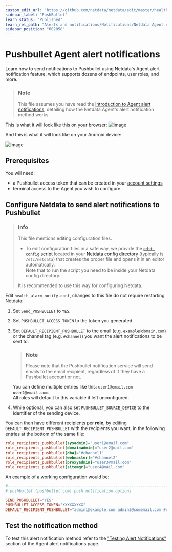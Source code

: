 ```yaml
---
custom_edit_url: "https://github.com/netdata/netdata/edit/master/health/notifications/pushbullet/README.md"
sidebar_label: "PushBullet"
learn_status: "Published"
learn_rel_path: "Alerts and notifications/Notifications/Netdata Agent notifications"
sidebar_position: "602058"
---
```

# Pushbullet Agent alert notifications

Learn how to send notifications to Pushbullet using Netdata's Agent alert notification feature, which supports dozens of endpoints, user roles, and more.

> ### Note
>
> This file assumes you have read the [Introduction to Agent alert notifications](/docs/alerts-and-notifications/notifications/netdata-agent-notifications), detailing how the Netdata Agent's alert notification method works.

This is what it will look like this on your browser:
![image](https://user-images.githubusercontent.com/70198089/229842827-e9c93e44-3c86-4ab6-9b44-d8b36a00b015.png)

And this is what it will look like on your Android device:

![image](https://user-images.githubusercontent.com/70198089/229842936-ea7e8f92-a353-43ca-a993-b1cc08e8508b.png)

## Prerequisites

You will need:

- a Pushbullet access token that can be created in your [account settings](https://www.pushbullet.com/#settings/account)
- terminal access to the Agent you wish to configure

## Configure Netdata to send alert notifications to Pushbullet

> ### Info
>
> This file mentions editing configuration files.  
>
> - To edit configuration files in a safe way, we provide the [`edit config` script](/docs/typical-netdata-agent-configurations/configuration#use-edit-config-to-edit-configuration-files) located in your [Netdata config directory](/docs/typical-netdata-agent-configurations/configuration#the-netdata-config-directory) (typically is `/etc/netdata`) that creates the proper file and opens it in an editor automatically.  
> Note that to run the script you need to be inside your Netdata config directory.
>
> It is recommended to use this way for configuring Netdata.

Edit `health_alarm_notify.conf`, changes to this file do not require restarting Netdata:

1. Set `Send_PUSHBULLET` to `YES`.
2. Set `PUSHBULLET_ACCESS_TOKEN` to the token you generated.
3. Set `DEFAULT_RECIPIENT_PUSHBULLET` to the email (e.g. `example@domain.com`) or the channel tag (e.g. `#channel`) you want the alert notifications to be sent to.  

   > ### Note
   >
   > Please note that the Pushbullet notification service will send emails to the email recipient, regardless of if they have a Pushbullet account or not.

   You can define multiple entries like this: `user1@email.com user2@email.com`.  
   All roles will default to this variable if left unconfigured.
4. While optional, you can also set `PUSHBULLET_SOURCE_DEVICE` to the identifier of the sending device.

You can then have different recipients per **role**, by editing `DEFAULT_RECIPIENT_PUSHBULLET` with the recipients you want, in the following entries at the bottom of the same file:

```conf
role_recipients_pushbullet[sysadmin]="user1@email.com"
role_recipients_pushbullet[domainadmin]="user2@mail.com"
role_recipients_pushbullet[dba]="#channel1"
role_recipients_pushbullet[webmaster]="#channel2"
role_recipients_pushbullet[proxyadmin]="user3@mail.com"
role_recipients_pushbullet[sitemgr]="user4@mail.com"
```

An example of a working configuration would be:

```conf
#------------------------------------------------------------------------------
# pushbullet (pushbullet.com) push notification options

SEND_PUSHBULLET="YES"
PUSHBULLET_ACCESS_TOKEN="XXXXXXXXX"
DEFAULT_RECIPIENT_PUSHBULLET="admin1@example.com admin3@somemail.com #examplechanneltag #anotherchanneltag"
```

## Test the notification method

To test this alert notification method refer to the ["Testing Alert Notifications"](/docs/alerts-and-notifications/notifications/netdata-agent-notifications#testing-alert-notifications) section of the Agent alert notifications page.
